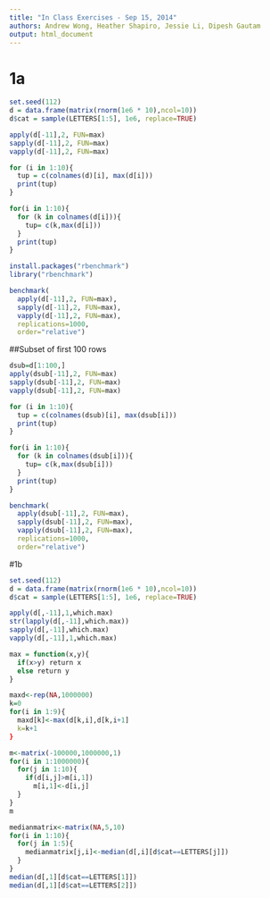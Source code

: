 ```yaml
---
title: "In Class Exercises - Sep 15, 2014"
authors: Andrew Wong, Heather Shapiro, Jessie Li, Dipesh Gautam
output: html_document
---
```


# 1a
```r
set.seed(112)
d = data.frame(matrix(rnorm(1e6 * 10),ncol=10))
d$cat = sample(LETTERS[1:5], 1e6, replace=TRUE)

apply(d[-11],2, FUN=max)
sapply(d[-11],2, FUN=max)
vapply(d[-11],2, FUN=max)

for (i in 1:10){
  tup = c(colnames(d)[i], max(d[i]))
  print(tup)
}

for(i in 1:10){
  for (k in colnames(d[i])){
    tup= c(k,max(d[i]))
  }
  print(tup)
}

install.packages("rbenchmark")
library("rbenchmark")

benchmark(
  apply(d[-11],2, FUN=max),
  sapply(d[-11],2, FUN=max),
  vapply(d[-11],2, FUN=max),
  replications=1000,
  order="relative")
```
##Subset of first 100 rows
```r
dsub=d[1:100,]
apply(dsub[-11],2, FUN=max)
sapply(dsub[-11],2, FUN=max)
vapply(dsub[-11],2, FUN=max)

for (i in 1:10){
  tup = c(colnames(dsub)[i], max(dsub[i]))
  print(tup)
}

for(i in 1:10){
  for (k in colnames(dsub[i])){
    tup= c(k,max(dsub[i]))
  }
  print(tup)
}

benchmark(
  apply(dsub[-11],2, FUN=max),
  sapply(dsub[-11],2, FUN=max),
  vapply(dsub[-11],2, FUN=max),
  replications=1000,
  order="relative")
```


#1b
```r
set.seed(112)
d = data.frame(matrix(rnorm(1e6 * 10),ncol=10))
d$cat = sample(LETTERS[1:5], 1e6, replace=TRUE)

apply(d[,-11],1,which.max)
str(lapply(d[,-11],which.max))
sapply(d[,-11],which.max)
vapply(d[,-11],1,which.max)

max = function(x,y){
  if(x>y) return x
  else return y
}

maxd<-rep(NA,1000000)
k=0
for(i in 1:9){
  maxd[k]<-max(d[k,i],d[k,i+1]
  k=k+1
}

m<-matrix(-100000,1000000,1)
for(i in 1:1000000){
  for(j in 1:10){
    if(d[i,j]>m[i,1])
      m[i,1]<-d[i,j]
  }
}
m
```


```r
medianmatrix<-matrix(NA,5,10)
for(i in 1:10){
  for(j in 1:5){
    medianmatrix[j,i]<-median(d[,i][d$cat==LETTERS[j]])
  }
}
median(d[,1][d$cat==LETTERS[1]])
median(d[,1][d$cat==LETTERS[2]])
```

